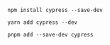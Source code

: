 <Tabs>
  <TabItem value="npm">

```shell
npm install cypress --save-dev
```

  </TabItem>

  <TabItem value="yarn">

```shell
yarn add cypress --dev
```

  </TabItem>

  <TabItem value="pnpm">

```shell
pnpm add --save-dev cypress
```

  </TabItem>
</Tabs>
